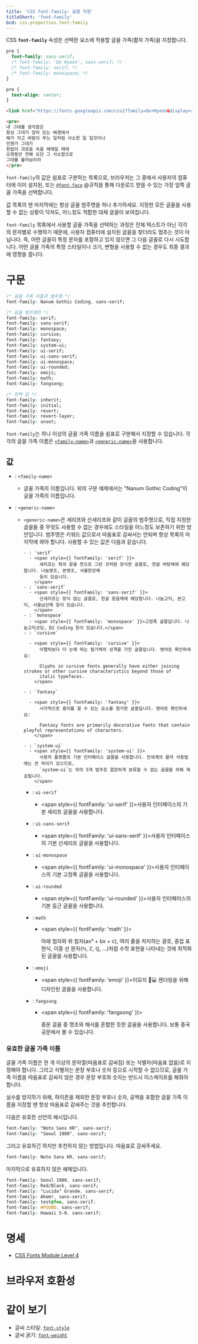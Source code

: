 ```yaml
---
title: 'CSS font-family: 글꼴 지정'
titleShort: 'font-family'
bcd: css.properties.font-family
---
```


CSS **`font-family`** 속성은 선택한 요소에 적용할 글꼴 가족(활자 가족)을 지정합니다.

```css hidden name=demo
pre {
  font-family: sans-serif;
  /* font-family: 'Do Hyeon', sans-serif; */
  /* font-family: serif; */
  /* font-family: monospace; */
}
```

```css hidden editable=false name=demo filename=style
pre {
  text-align: center;
}
```

```html hidden editable=false name=demo filename=font
<link href="https://fonts.googleapis.com/css2?family=Do+Hyeon&display=swap" rel="stylesheet" />
```

```html hidden name=demo
<pre>
내 그대를 생각함은
항상 그대가 앉아 있는 배경에서
해가 지고 바람이 부는 일처럼 사소한 일 일것이나
언젠가 그대가
한없이 괴로움 속을 헤매일 때에
오랫동안 전해 오던 그 사소함으로
그대를 불러보리라
</pre>
```

<LiveExample height={240} lang="css" name="demo" />

`font-family`의 값은 쉼표로 구분하는 목록으로, 브라우저는 그 중에서 사용자의 컴퓨터에 이미 설치된, 또는 [`@font-face`](./@font-face) @규칙을 통해 다운로드 받을 수 있는 가장 앞쪽 글꼴 가족을 선택합니다.

값 목록의 맨 마지막에는 항상 글꼴 범주명을 하나 추가하세요. 지정한 모든 글꼴을 사용할 수 없는 상황이 닥쳐도, 어느정도 적합한 대체 글꼴이 보여집니다.

`font-family` 목록에서 사용할 글꼴 가족을 선택하는 과정은 전체 텍스트가 아닌 각각의 문자별로 수행하기 때문에, 사용자 컴퓨터에 설치된 글꼴을 찾더라도 멈추는 것이 아닙니다. 즉, 어떤 글꼴이 특정 문자를 포함하고 있지 않으면 그 다음 글꼴로 다시 시도합니다. 어떤 글꼴 가족의 특정 스타일이나 크기, 변형을 사용할 수 없는 경우도 최종 결과에 영향을 줍니다.

# 구문

```css
/* 글꼴 가족 이름과 범주명 */
font-family: Nanum Gothic Coding, sans-serif;

/* 글꼴 범주명만 */
font-family: serif;
font-family: sans-serif;
font-family: monospace;
font-family: cursive;
font-family: fantasy;
font-family: system-ui;
font-family: ui-serif;
font-family: ui-sans-serif;
font-family: ui-monospace;
font-family: ui-rounded;
font-family: emoji;
font-family: math;
font-family: fangsong;

/* 전역 값 */
font-family: inherit;
font-family: initial;
font-family: revert;
font-family: revert-layer;
font-family: unset;
```

`font-family`는 하나 이상의 글꼴 가족 이름을 쉼표로 구분해서 지정할 수 있습니다. 각각의 글꼴 가족 이름은 [`<family-name>`](#term-family-name)과 [`<generic-name>`](#term-generic-name)을 사용합니다.

## 값

- : `<family-name>`
  - 글꼴 가족의 이름입니다. 위의 구문 예제에서는 "Nanum Gothic Coding"이 글꼴 가족의 이름입니다.
- : `<generic-name>`

  - `<generic-name>`은 세리프와 산세리프와 같이 글꼴의 범주명으로, 직접 지정한 글꼴들 중 무엇도 사용할 수 없는 경우에도 스타일을 어느정도 보존하기 위한 방안입니다. 범주명은 키워드 값으로서 따옴표로 감싸서는 안되며 항상 목록의 마지막에 와야 합니다. 사용할 수 있는 값은 다음과 같습니다.

        - : `serif`
          - <span style={{ fontFamily: 'serif' }}>
              세리프는 획의 끝을 붓으로 그린 것처럼 장식한 글꼴로, 한글 바탕체에 해당합니다. 나눔명조, 본명조, 서울한강체
              등이 있습니다.
            </span>
        - : `sans-serif`
          - <span style={{ fontFamily: 'sans-serif' }}>
              산세리프는 장식 없는 글꼴로, 한글 돋움체에 해당합니다. 나눔고딕, 본고딕, 서울남산체 등이 있습니다.
            </span>
        - : `monospace`
          - <span style={{ fontFamily: 'monospace' }}>고정폭 글꼴입니다. 나눔고딕코딩, D2 Coding 등이 있습니다.</span>
        - : `cursive`

          - <span style={{ fontFamily: 'cursive' }}>
              이탤릭보다 더 눈에 띄는 필기체의 성격을 가진 글꼴입니다. 영어로 확인하세요:

              Glyphs in cursive fonts generally have either joining strokes or other cursive characteristics beyond those of
              italic typefaces.
            </span>

        - : `fantasy`

          - <span style={{ fontFamily: 'fantasy' }}>
              시각적으로 흥미를 끌 수 있는 요소를 첨가한 글꼴입니다. 영어로 확인하세요:

              Fantasy fonts are primarily decorative fonts that contain playful representations of characters.
            </span>

        - : `system-ui`
          - <span style={{ fontFamily: 'system-ui' }}>
              사용자 플랫폼의 기본 인터페이스 글꼴을 사용합니다. 전세계의 활자 사용법에는 큰 차이가 있으므로,
              `system-ui`는 위의 5개 범주로 깔끔하게 분류할 수 없는 글꼴을 위해 제공됩니다.
            </span>

    - : `ui-serif`
      - <span style={{ fontFamily: 'ui-serif' }}>사용자 인터페이스의 기본 세리프 글꼴을 사용합니다.</span>
    - : `ui-sans-serif`
      - <span style={{ fontFamily: 'ui-sans-serif' }}>사용자 인터페이스의 기본 산세리프 글꼴을 사용합니다.</span>
    - : `ui-monospace`
      - <span style={{ fontFamily: 'ui-monospace' }}>사용자 인터페이스의 기본 고정폭 글꼴을 사용합니다.</span>
    - : `ui-rounded`
      - <span style={{ fontFamily: 'ui-rounded' }}>사용자 인터페이스의 기본 둥근 글꼴을 사용합니다.</span>
    - : `math`

      - <span style={{ fontFamily: 'math' }}>

        아래 첨자와 위 첨자(ax² + bx + c), 여러 줄을 차지하는 괄호, 중첩 표현식, 이중 선 문자(ℕ, ℤ, ℚ, ...)처럼 수학
        표현을 나타내는 것에 최적화된 글꼴을 사용합니다.

        </span>

    - : `emoji`
      - <span style={{ fontFamily: 'emoji' }}>이모지 📕💻 렌더링을 위해 디자인된 글꼴을 사용합니다.</span>
    - : `fangsong`

      - <span style={{ fontFamily: 'fangsong' }}>

        중문 글꼴 중 명조와 해서를 혼합한 듯한 글꼴을 사용합니다. 보통 중국 공문에서 볼 수 있습니다.

        </span>

### 유효한 글꼴 가족 이름

글꼴 가족 이름은 한 개 이상의 문자열(따옴표로 감싸짐) 또는 식별자(따옴표 없음)로 지정해야 합니다. 그리고 식별자는 문장 부호나 숫자 등으로 시작할 수 없으므로, 글꼴 가족 이름을 따옴표로 감싸지 않은 경우 문장 부호와 숫자는 반드시 이스케이프를 해줘야 합니다.

실수를 방지하기 위해, 하이픈을 제외한 문장 부호나 숫자, 공백을 포함한 글꼴 가족 이름을 지정할 땐 항상 따옴표로 감싸주는 것을 추천합니다.

다음은 유효한 선언의 예시입니다.

```css variant=good
font-family: "Noto Sans KR", sans-serif;
font-family: "Seoul 1980", sans-serif;
```

그리고 유효하긴 하지만 추천하지 않는 방법입니다. 따옴표로 감싸주세요.

```css
font-family: Noto Sans KR, sans-serif;
```

마지막으로 유효하지 않은 예제입니다.

```css variant=bad
font-family: Seoul 1980, sans-serif;
font-family: Red/Black, sans-serif;
font-family: "Lucida" Grande, sans-serif;
font-family: Ahem!, sans-serif;
font-family: test@foo, sans-serif;
font-family: #POUND, sans-serif;
font-family: Hawaii 5-0, sans-serif;
```

# 명세

- [CSS Fonts Module Level 4](https://drafts.csswg.org/css-fonts/#font-family-prop)

# 브라우저 호환성

<BrowserCompat data={props.bcd} />

# 같이 보기

- 글씨 스타일: [`font-style`](./font-style)
- 글씨 굵기: [`font-weight`](./font-weight)
